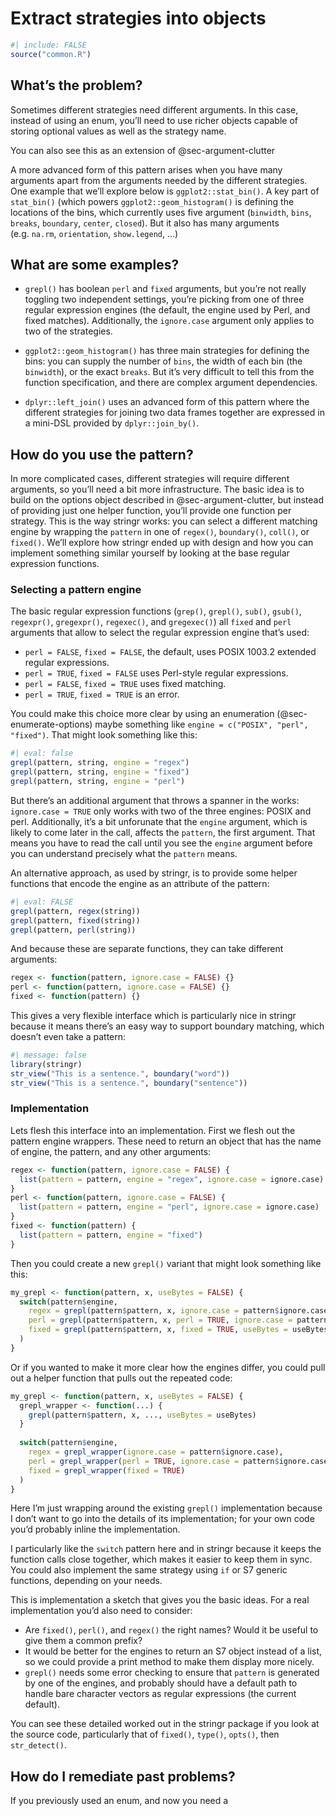 # Extract strategies into objects {#sec-strategy-objects}

```r
#| include: FALSE
source("common.R")
```

## What's the problem?

Sometimes different strategies need different arguments.
In this case, instead of using an enum, you'll need to use richer objects capable of storing optional values as well as the strategy name.

You can also see this as an extension of @sec-argument-clutter

A more advanced form of this pattern arises when you have many arguments apart from the arguments needed by the different strategies.
One example that we'll explore below is `ggplot2::stat_bin()`.
A key part of `stat_bin()` (which powers `ggplot2::geom_histogram()` is defining the locations of the bins, which currently uses five argument (`binwidth`, `bins`, `breaks`, `boundary`, `center`, `closed`).
But it also has many arguments (e.g. `na.rm`, `orientation`, `show.legend`, \...)

## What are some examples?

-   `grepl()` has boolean `perl` and `fixed` arguments, but you're not really toggling two independent settings, you're picking from one of three regular expression engines (the default, the engine used by Perl, and fixed matches).
    Additionally, the `ignore.case` argument only applies to two of the strategies.

-   `ggplot2::geom_histogram()` has three main strategies for defining the bins: you can supply the number of `bins`, the width of each bin (the `binwidth`), or the exact `breaks`.
    But it's very difficult to tell this from the function specification, and there are complex argument dependencies.

-   `dplyr::left_join()` uses an advanced form of this pattern where the different strategies for joining two data frames together are expressed in a mini-DSL provided by `dplyr::join_by()`.

## How do you use the pattern?

In more complicated cases, different strategies will require different arguments, so you'll need a bit more infrastructure.
The basic idea is to build on the options object described in @sec-argument-clutter, but instead of providing just one helper function, you'll provide one function per strategy.
This is the way stringr works: you can select a different matching engine by wrapping the `pattern` in one of `regex()`, `boundary()`, `coll()`, or `fixed()`.
We'll explore how stringr ended up with design and how you can implement something similar yourself by looking at the base regular expression functions.

### Selecting a pattern engine

The basic regular expression functions (`grep()`, `grepl()`, `sub()`, `gsub()`, `regexpr()`, `gregexpr()`, `regexec()`, and `gregexec()`) all `fixed` and `perl` arguments that allow to select the regular expression engine that's used:

-   `perl = FALSE`, `fixed = FALSE`, the default, uses POSIX 1003.2 extended regular expressions.
-   `perl = TRUE`, `fixed = FALSE` uses Perl-style regular expressions.
-   `perl = FALSE`, `fixed = TRUE` uses fixed matching.
-   `perl = TRUE`, `fixed = TRUE` is an error.

You could make this choice more clear by using an enumeration (@sec-enumerate-options) maybe something like `engine = c("POSIX", "perl", "fixed")`.
That might look something like this:

```r
#| eval: false
grepl(pattern, string, engine = "regex")
grepl(pattern, string, engine = "fixed")
grepl(pattern, string, engine = "perl")
```

But there's an additional argument that throws a spanner in the works: `ignore.case = TRUE` only works with two of the three engines: POSIX and perl.
Additionally, it's a bit unforunate that the `engine` argument, which is likely to come later in the call, affects the `pattern`, the first argument.
That means you have to read the call until you see the `engine` argument before you can understand precisely what the `pattern` means.

An alternative approach, as used by stringr, is to provide some helper functions that encode the engine as an attribute of the pattern:

```r
#| eval: FALSE
grepl(pattern, regex(string))
grepl(pattern, fixed(string))
grepl(pattern, perl(string))
```

And because these are separate functions, they can take different arguments:

```r
regex <- function(pattern, ignore.case = FALSE) {}
perl <- function(pattern, ignore.case = FALSE) {}
fixed <- function(pattern) {}
```

This gives a very flexible interface which is particularly nice in stringr because it means there's an easy way to support boundary matching, which doesn't even take a pattern:

```r
#| message: false
library(stringr)
str_view("This is a sentence.", boundary("word"))
str_view("This is a sentence.", boundary("sentence"))
```

### Implementation

Lets flesh this interface into an implementation.
First we flesh out the pattern engine wrappers.
These need to return an object that has the name of engine, the pattern, and any other arguments:

```r
regex <- function(pattern, ignore.case = FALSE) {
  list(pattern = pattern, engine = "regex", ignore.case = ignore.case)
}
perl <- function(pattern, ignore.case = FALSE) {
  list(pattern = pattern, engine = "perl", ignore.case = ignore.case)
}
fixed <- function(pattern) {
  list(pattern = pattern, engine = "fixed")
}
```

Then you could create a new `grepl()` variant that might look something like this:

```r
my_grepl <- function(pattern, x, useBytes = FALSE) {
  switch(pattern$engine, 
    regex = grepl(pattern$pattern, x, ignore.case = pattern$ignore.case, useBytes = useBytes),
    perl = grepl(pattern$pattern, x, perl = TRUE, ignore.case = pattern$ignore.case, useBytes = useBytes),
    fixed = grepl(pattern$pattern, x, fixed = TRUE, useBytes = useBytes)
  )
}
```

Or if you wanted to make it more clear how the engines differ, you could pull out a helper function that pulls out the repeated code:

```r
my_grepl <- function(pattern, x, useBytes = FALSE) {
  grepl_wrapper <- function(...) {
    grepl(pattern$pattern, x, ..., useBytes = useBytes)
  }
  
  switch(pattern$engine, 
    regex = grepl_wrapper(ignore.case = pattern$ignore.case),
    perl = grepl_wrapper(perl = TRUE, ignore.case = pattern$ignore.case),
    fixed = grepl_wrapper(fixed = TRUE)
  )
}
```

Here I'm just wrapping around the existing `grepl()` implementation because I don't want to go into the details of its implementation; for your own code you'd probably inline the implementation.

I particularly like the `switch` pattern here and in stringr because it keeps the function calls close together, which makes it easier to keep them in sync.
You could also implement the same strategy using `if` or S7 generic functions, depending on your needs.

This is implementation a sketch that gives you the basic ideas.
For a real implementation you'd also need to consider:

-   Are `fixed()`, `perl()`, and `regex()` the right names? Would it be useful to give them a common prefix?
-   It would be better for the engines to return an S7 object instead of a list, so we could provide a print method to make them display more nicely.
-   `grepl()` needs some error checking to ensure that `pattern` is generated by one of the engines, and probably should have a default path to handle bare character vectors as regular expressions (the current default).

You can see these detailed worked out in the stringr package if you look at the source code, particularly that of `fixed()`, `type()`, `opts()`, then `str_detect()`.

## How do I remediate past problems?

If you previously used an enum, and now you need a
